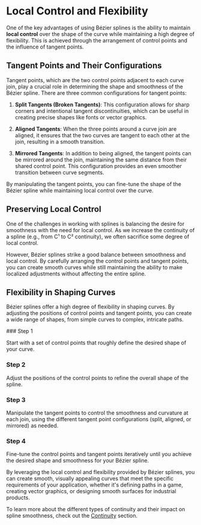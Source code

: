 
# Local Control and Flexibility

One of the key advantages of using Bézier splines is the ability to maintain **local control** over the shape of the curve while maintaining a high degree of flexibility. This is achieved through the arrangement of control points and the influence of tangent points.

## Tangent Points and Their Configurations

Tangent points, which are the two control points adjacent to each curve join, play a crucial role in determining the shape and smoothness of the Bézier spline. There are three common configurations for tangent points:

1. **Split Tangents (Broken Tangents)**: This configuration allows for sharp corners and intentional tangent discontinuities, which can be useful in creating precise shapes like fonts or vector graphics.

2. **Aligned Tangents**: When the three points around a curve join are aligned, it ensures that the two curves are tangent to each other at the join, resulting in a smooth transition.

3. **Mirrored Tangents**: In addition to being aligned, the tangent points can be mirrored around the join, maintaining the same distance from their shared control point. This configuration provides an even smoother transition between curve segments.

<Callout type="info">
By manipulating the tangent points, you can fine-tune the shape of the Bézier spline while maintaining local control over the curve.
</Callout>

## Preserving Local Control

One of the challenges in working with splines is balancing the desire for smoothness with the need for local control. As we increase the continuity of a spline (e.g., from C¹ to C² continuity), we often sacrifice some degree of local control.

However, Bézier splines strike a good balance between smoothness and local control. By carefully arranging the control points and tangent points, you can create smooth curves while still maintaining the ability to make localized adjustments without affecting the entire spline.

## Flexibility in Shaping Curves

Bézier splines offer a high degree of flexibility in shaping curves. By adjusting the positions of control points and tangent points, you can create a wide range of shapes, from simple curves to complex, intricate paths.

<Steps>
### Step 1

Start with a set of control points that roughly define the desired shape of your curve.

### Step 2

Adjust the positions of the control points to refine the overall shape of the spline.

### Step 3

Manipulate the tangent points to control the smoothness and curvature at each join, using the different tangent point configurations (split, aligned, or mirrored) as needed.

### Step 4

Fine-tune the control points and tangent points iteratively until you achieve the desired shape and smoothness for your Bézier spline.
</Steps>

By leveraging the local control and flexibility provided by Bézier splines, you can create smooth, visually appealing curves that meet the specific requirements of your application, whether it's defining paths in a game, creating vector graphics, or designing smooth surfaces for industrial products.

To learn more about the different types of continuity and their impact on spline smoothness, check out the [Continuity](/continuity) section.